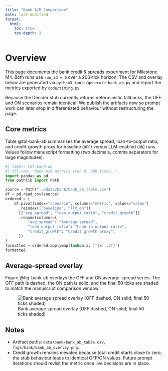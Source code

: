 ```yaml
---
title: "Bank A/B Comparison"
date: last-modified
format:
  html:
    toc: true
    toc-depth: 2
---
```


# Overview
This page documents the bank credit & spreads experiment for Milestone M4. Both runs use `run_id = 0` over a 200-tick horizon. The CSV and overlay below are generated via `python3 tools/generate_bank_ab.py` and report the metrics exported by `code/timing.py`.

Because the Decider stub currently returns deterministic fallbacks, the OFF and ON scenarios remain identical. We publish the artifacts now so prompt work can later drop in differentiated behaviour without restructuring the page.

## Core metrics
Table @tbl-bank-ab summarises the average spread, loan-to-output ratio, and credit-growth proxy for baseline (`OFF`) versus LLM-enabled (`ON`) runs. Values follow manuscript formatting (two decimals, comma separators for large magnitudes).

```python
#| label: tbl-bank-ab
#| tbl-cap: "Bank A/B metrics (run 0, 200 ticks)."
import pandas as pd
from pathlib import Path

source = Path("../data/bank/bank_ab_table.csv")
df = pd.read_csv(source)
ordered = (
    df.pivot(index="scenario", columns="metric", values="value")
      .reindex(["baseline", "llm_on"])
      [["avg_spread", "loan_output_ratio", "credit_growth"]]
      .rename(columns={
          "avg_spread": "Average spread",
          "loan_output_ratio": "Loan-to-output ratio",
          "credit_growth": "Credit growth proxy",
      })
)
formatted = ordered.applymap(lambda x: f"{x:,.2f}")
formatted
```

## Average-spread overlay
Figure @fig-bank-ab overlays the OFF and ON average-spread series. The OFF path is dashed, the ON path is solid, and the final 50 ticks are shaded to match the manuscript comparison window.

![Bank average spread overlay (OFF dashed, ON solid; final 50 ticks shaded)](../figs/bank/bank_ab_overlay.png){#fig-bank-ab}

## Notes
- Artifact paths: `data/bank/bank_ab_table.csv`, `figs/bank/bank_ab_overlay.png`.
- Credit growth remains elevated because total credit starts close to zero; the stub behaviour leads to identical OFF/ON values. Future prompt iterations should revisit the metric once live decisions are in place.
